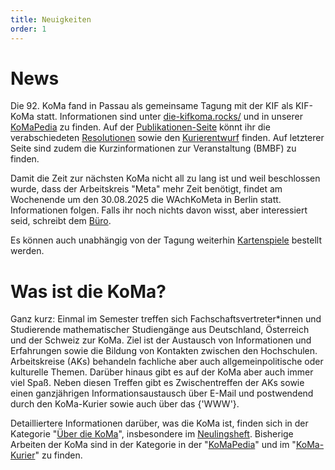 ```yaml
---
title: Neuigkeiten
order: 1
---
```



<NextKoMa />

# News

Die 92. KoMa fand in Passau als gemeinsame Tagung mit der KIF als KIF-KoMa statt.
Informationen sind unter [die-kifkoma.rocks/](https://die-kifkoma.rocks/) und in unserer [KoMaPedia](https://komapedia.org/wiki/KoMa_92) zu finden.
Auf der [Publikationen-Seite](./publikationen) könnt ihr die verabschiedeten [Resolutionen](./publikationen/resolutionen) sowie den [Kurierentwurf](./publikationen/koma-kurier) finden.
Auf letzterer Seite sind zudem die Kurzinformationen zur Veranstaltung (BMBF) zu finden.

Damit die Zeit zur nächsten KoMa nicht all zu lang ist und weil beschlossen wurde, dass der Arbeitskreis "Meta" mehr Zeit benötigt, findet am Wochenende um den 30.08.2025 die WAchKoMeta in Berlin statt. Informationen folgen. Falls ihr noch nichts davon wisst, aber interessiert seid, schreibt dem [Büro](./kommunikation/koma-buero/).

Es können auch unabhängig von der Tagung weiterhin [Kartenspiele](./publikationen/kartenspiel/) bestellt werden.

# Was ist die KoMa?

Ganz kurz: Einmal im Semester treffen sich Fachschaftsvertreter\*innen und Studierende mathematischer Studiengänge aus Deutschland, Österreich und der Schweiz zur KoMa.
Ziel ist der Austausch von Informationen und Erfahrungen sowie die Bildung von Kontakten zwischen den Hochschulen.
Arbeitskreise (AKs) behandeln fachliche aber auch allgemeinpolitische oder kulturelle Themen. Darüber hinaus gibt es auf der KoMa aber auch immer viel Spaß.
Neben diesen Treffen gibt es Zwischentreffen der AKs sowie einen ganzjährigen Informationsaustausch über E-Mail und postwendend durch den KoMa-Kurier sowie auch über das {'WWW'}.

Detailliertere Informationen darüber, was die KoMa ist, finden sich in der Kategorie "[Über die KoMa](./ueber_die_koma/)", insbesondere im [Neulingsheft](./publikationen/neulingsheft/).
Bisherige Arbeiten der KoMa sind in der Kategorie in der "[KoMaPedia](./KoMaPedia/)" und im "[KoMa-Kurier](./publikationen/koma-kurier/)" zu finden.

